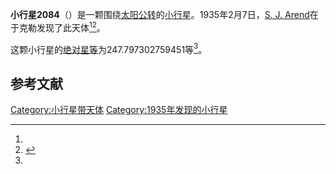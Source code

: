 {{Infobox planet
| bgcolour = #FFFFC0
| name = 2084 Okayama
| symbol = 
| image = 
| caption = 
| discovery = yes
| discovery_ref = 
| discoverer = [[S._J._Arend|S. J. Arend]]
| discovery_site = [[于克勒|于克勒]] 
| discovered = 1935年2月7日
| designations = yes
| mp_name = 
| named_after = 
| alt_names = 1935 CK/ 1931 AD1 / 1939 GV / 1944 QN / 1948 RA1 / 1948 TH / 1950 EL / 1952 YC / 1959 SA / 1963 UV / 1965 HA / 1969 KD / 1970 PK / 1974 UK / 1976 GR
| mp_category = [[主带小行星|主带小行星]]
| orbit_ref = <ref name="a">[http://ssd.jpl.nasa.gov/sbdb.cgi?sstr=2084 2084 Okayama] {{Wayback|url=http://ssd.jpl.nasa.gov/sbdb.cgi?sstr=2084 |date=20200820023149 }}，小行星數據庫瀏覽器（JPL Small-Body Database Browser）－[[美国国家航空航天局|美国国家航空航天局]]喷气推进实验室</ref>
| epoch = 2456400.5 (2013年4月18日更新)
| aphelion = {{convert|2.641033148633635|AU|km|3|abbr=on|lk=out}}
| perihelion = {{convert|2.148418980665567|AU|km|3|abbr=on}}
| semimajor = {{convert|2.394726064649601|AU|km|3|abbr=on}}
| eccentricity = 0.10285397
| period = 1353.574576 [[日|日]]<br />3.71[[儒略年|儒略年]]
| avg_speed = 
| inclination = 4.840784565146201
| asc_node = 149.0248451513937
| mean_anomaly = 
| arg_peri = 247.797302759451
| satellites = 
| physical_characteristics = yes
| dimensions = 
| mass = 
| density = 
| surface_grav = 
| escape_velocity = 
| sidereal_day = 
| axial_tilt = 
| pole_ecliptic_lat = 
| pole_ecliptic_lon = 
| albedo = 
| temperatures= 
| temp_name1 = 
| mean_temp_1 = 
| max_temp_1 = 
| temp_name2 = 
| max_temp_2 = 
| spectral_type = 
| abs_magnitude = 247.797302759451
}}

'''小行星2084'''（{{lang-en|2084 Okayama}}）是一颗围绕[[太阳|太阳]][[公转|公转]]的[[小行星|小行星]]。1935年2月7日，[[S._J._Arend|S. J. Arend]]在于克勒发现了此天体<ref name="a" /><ref>{{cite news|title=小行星列表|url=http://cfa-www.harvard.edu/iau/lists/NumberedMPs.txt|accessdate=2013-07-08|newspaper=哈佛大学|archive-date=2008-05-17|archive-url=https://web.archive.org/web/20080517010638/http://cfa-www.harvard.edu/iau/lists/NumberedMPs.txt|dead-url=no}}</ref>。

这颗小行星的[[绝对星等|绝对星等]]为247.797302759451等<ref name="a" />。

==参考文献==
{{reflist}}
{{Minor Planet Number|[[小行星2083|小行星2083]]|[[小行星2085|小行星2085]]}}

{{小天体}}

[[Category:小行星带天体|Category:小行星带天体]]
[[Category:1935年发现的小行星|Category:1935年发现的小行星]]

{{asteroid-stub}}